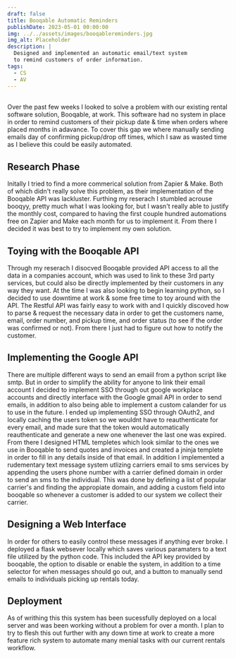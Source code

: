 ```yaml
---
draft: false
title: Booqable Automatic Reminders
publishDate: 2023-05-01 00:00:00
img: ../../assets/images/booqablereminders.jpg
img_alt: Placeholder
description: |
  Designed and implemented an automatic email/text system
  to remind customers of order information.
tags:
  - CS
  - AV
---
```

<div class="h-0" style="visibility:hidden">![Sample Image](../../assets/images/booqablereminders.jpg)</div>
Over the past few weeks I looked to solve a problem with our existing rental software solution, Booqable, at work. This software had no system in place in order to remind customers of their pickup date & time when orders where placed months in adavance. To cover this gap we where manually sending emails day of confirming pickup/drop off times, which I saw as wasted time as I believe this could be easily automated.

## Research Phase
Initally I tried to find a more commerical solution from Zapier & Make. Both of which didn't really solve this problem, as their implementation of the Booqable API was lackluster. Furthing my reserach I stumbled acrouse booqyy, pretty much what I was looking for, but I wasn't really able to justify the monthly cost, compared to having the first couple hundred automations free on Zapier and Make each month for us to implement it. From there I decided it was best to try to implement my own solution.

## Toying with the Booqable API
Through my reserach I disocved Booqable provided API access to all the data in a companies account, which was used to link to these 3rd party services, but could also be directly implemented by their customers in any way they want. At the time I was also looking to begin learning python, so I decided to use downtime at work & some free time to toy around with the API. The Restful API was fairly easy to work with and I quickly discoved how to parse & request the necessary data in order to get the customers name, email, order number, and pickup time, and order status (to see if the order was confirmed or not). From there I just had to figure out how to notify the customer.

## Implementing the Google API
There are multiple different ways to send an emaiil from a python script like smtp. But in order to simplify the ability for anyone to link their email account I decided to implement SSO through out google workplace accounts and directly interface with the Google gmail API in order to send emails, in addition to also being able to implement a custom calander for us to use in the future. I ended up implementing SSO through OAuth2, and locally caching the users token so we wouldnt have to reauthenticate for every email, and made sure that the token would automatically reauthenticate and generate a new one whenever the last one was expired. From there I designed HTML templetes which look similar to the ones we use in Booqable to send quotes and invoices and created a jninja templete in order to fill in any details inside of that email. In addition I implemented a rudementary text message system utlizing carriers email to sms services by appending the users phone number with a carrier defined domain in order to send an sms to the individual. This was done by defining a list of popular carrier's and finding the appropiate domain, and adding a custom field into booqable so whenever a customer is added to our system we collect their carrier.

## Designing a Web Interface
In order for others to easily control these messages if anything ever broke. I deployed a flask websever locally which saves various paramaters to a text file utilized by the python code. This included the API key provided by booqable, the option to disable or enable the system, in addition to a time selector for when messages should go out, and a button to manually send emails to individuals picking up rentals today.

## Deployment 
As of writhing this this system has been sucessfully deployed on a local server and was been working without a problem for over a month. I plan to try to flesh this out further with any down time at work to create a more feature rich system to automate many menial tasks with our current rentals workflow.

